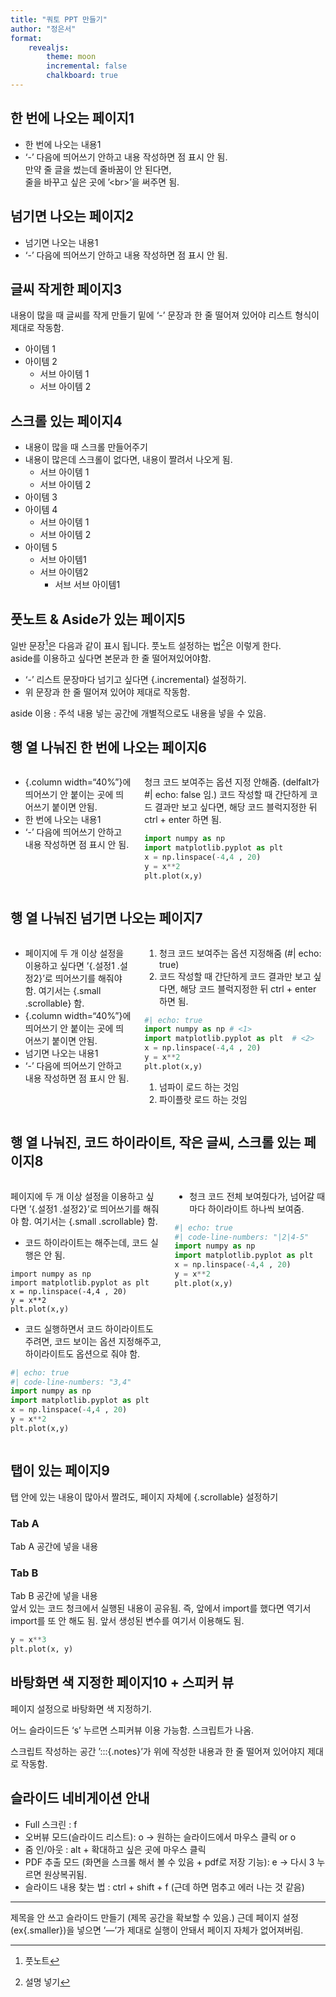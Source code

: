 ```yaml
---
title: "쿼토 PPT 만들기"
author: "정은서"
format: 
    revealjs:
        theme: moon
        incremental: false
        chalkboard: true
---
```



## 한 번에 나오는 페이지1
- 한 번에 나오는 내용1
- '-' 다음에 띄어쓰기 안하고 내용 작성하면 점 표시 안 됨. <br>
만약 줄 글을 썼는데 줄바꿈이 안 된다면,<br>
줄을 바꾸고 싶은 곳에 '\<br>'을 써주면 됨.


## 넘기면 나오는 페이지2
::: {.incremental}
- 넘기면 나오는 내용1
- '-' 다음에 띄어쓰기 안하고 내용 작성하면 점 표시 안 됨. 
::: 


## 글씨 작게한 페이지3 {.smaller .incremental}
내용이 많을 때 글씨를 작게 만들기
밑에 '-' 문장과 한 줄 떨어져 있어야 리스트 형식이 제대로 작동함. 

- 아이템 1
- 아이템 2
    - 서브 아이템 1
    - 서브 아이템 2


## 스크롤 있는 페이지4 {.scrollable}
- 내용이 많을 때 스크롤 만들어주기
- 내용이 많은데 스크롤이 없다면, 내용이 짤려서 나오게 됨.
    - 서브 아이템 1
    - 서브 아이템 2
- 아이템 3
- 아이템 4
    - 서브 아이템 1
    - 서브 아이템 2
- 아이템 5
    - 서브 아이템1
    - 서브 아이템2
        - 서브 서브 아이템1


## 풋노트 & Aside가 있는 페이지5
::: {.incremental}
일반 문장^[풋노트]은 다음과 같이 표시 됩니다.
풋노트 설정하는 법^[설명 넣기]은 이렇게 한다. <br>
aside를 이용하고 싶다면 본문과 한 줄 떨어져있어야함. 

- '-' 리스트 문장마다 넘기고 싶다면 {.incremental} 설정하기.
- 위 문장과 한 줄 떨어져 있어야 제대로 작동함.
:::

::: aside
aside 이용 : 주석 내용 넣는 공간에 개별적으로도 내용을 넣을 수 있음.
:::





## 행 열 나눠진 한 번에 나오는 페이지6
:::: {.columns} 

::: {.column width="40%"} 
- {.column width="40%"}에 띄어쓰기 안 붙이는 곳에 띄어쓰기 붙이면 안됨.
- 한 번에 나오는 내용1
- '-' 다음에 띄어쓰기 안하고 내용 작성하면 점 표시 안 됨. 
:::


::: {.column width="60%"}
청크 코드 보여주는 옵션 지정 안해줌. (delfalt가 #| echo: false 임.)
코드 작성할 때 간단하게 코드 결과만 보고 싶다면, 해당 코드 블럭지정한 뒤 ctrl + enter 하면 됨.
```python
import numpy as np
import matplotlib.pyplot as plt
x = np.linspace(-4,4 , 20)
y = x**2
plt.plot(x,y)
```
:::

::::




## 행 열 나눠진 넘기면 나오는 페이지7 {.smaller .scrollable}
::: {.incremental}

:::: {.columns} 

::: {.column width="40%"} 
- 페이지에 두 개 이상 설정을 이용하고 싶다면 '{.설정1 .설정2}'로 띄어쓰기를 해줘야 함. 여기서는 {.small .scrollable} 함.
- {.column width="40%"}에 띄어쓰기 안 붙이는 곳에 띄어쓰기 붙이면 안됨.
- 넘기면 나오는 내용1
- '-' 다음에 띄어쓰기 안하고 내용 작성하면 점 표시 안 됨. 
:::


::: {.column width="60%"}
1. 청크 코드 보여주는 옵션 지정해줌 (#| echo: true)
2. 코드 작성할 때 간단하게 코드 결과만 보고 싶다면, 해당 코드 블럭지정한 뒤 ctrl + enter 하면 됨.
```python
#| echo: true
import numpy as np # <1>
import matplotlib.pyplot as plt  # <2>
x = np.linspace(-4,4 , 20)
y = x**2
plt.plot(x,y)
```
1. 넘파이 로드 하는 것임
2. 파이플랏 로드 하는 것임
:::

::::

:::



## 행 열 나눠진, 코드 하이라이트, 작은 글씨, 스크롤 있는 페이지8  {.smaller .scrollable}

:::: {.columns}
::: {.column width=50%}
페이지에 두 개 이상 설정을 이용하고 싶다면 '{.설정1 .설정2}'로 띄어쓰기를 해줘야 함. 여기서는 {.small .scrollable} 함.

- 코드 하이라이트는 해주는데, 코드 실행은 안 됨.
```.python
import numpy as np
import matplotlib.pyplot as plt
x = np.linspace(-4,4 , 20)
y = x**2
plt.plot(x,y)
```

- 코드 실행하면서 코드 하이라이트도 주려면, 코드 보이는 옵션 지정해주고, 하이라이트도 옵션으로 줘야 함.
```python
#| echo: true
#| code-line-numbers: "3,4"
import numpy as np
import matplotlib.pyplot as plt
x = np.linspace(-4,4 , 20)
y = x**2
plt.plot(x,y)
```

:::


::: {.column width=50%}
- 청크 코드 전체 보여줬다가, 넘어갈 때마다 하이라이트 하나씩 보여줌.
```python
#| echo: true
#| code-line-numbers: "|2|4-5"
import numpy as np
import matplotlib.pyplot as plt
x = np.linspace(-4,4 , 20)
y = x**2
plt.plot(x,y)
```
:::

::::





## 탭이 있는 페이지9 {.scrollable}
탭 안에 있는 내용이 많아서 짤려도, 페이지 자체에 {.scrollable} 설정하기

::: {.panel-tabset}

### Tab A
Tab A 공간에 넣을 내용

### Tab B 
Tab B 공간에 넣을 내용 <br>
앞서 있는 코드 청크에서 실행된 내용이 공유됨.
즉, 앞에서 import를 했다면 역기서 import를 또 안 해도 됨. 앞서 생성된 변수를 여기서 이용해도 됨.

```python
y = x**3
plt.plot(x, y)

```

:::


## 바탕화면 색 지정한 페이지10 + 스피커 뷰{background-color="aquamarine"}
페이지 설정으로 바탕화면 색 지정하기.

어느 슬라이드든 's' 누르면 스피커뷰 이용 가능함. 스크립트가 나옴.

::: {.notes}
스크립트 작성하는 공간
':::{.notes}'가 위에 작성한 내용과 한 줄 떨어져 있어야지 제대로 작동함.
:::


## 슬라이드 네비게이션 안내
* Full 스크린 : f
* 오버뷰 모드(슬라이드 리스트): o -> 원하는 슬라이드에서 마우스 클릭 or o
* 줌 인/아웃 : alt + 확대하고 싶은 곳에 마우스 클릭
* PDF 추출 모드 (화면을 스크롤 해서 볼 수 있음 + pdf로 저장 기능): e -> 다시 3 누르면 원상복귀됨.
* 슬라이드 내용 찾는 법 : ctrl + shift + f (근데 하면 멈추고 에러 나는 것 같음)


--- 
제목을 안 쓰고 슬라이드 만들기 (제목 공간을 확보할 수 있음.)
근데 페이지 설정(ex{.smaller})을 넣으면 '---'가 제대로 실행이 안돼서 페이지 자체가 없어져버림.